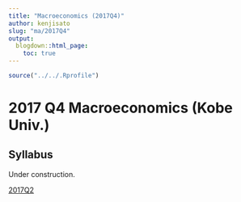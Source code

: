 ```yaml
---
title: "Macroeconomics (2017Q4)"
author: kenjisato
slug: "ma/2017Q4"
output:
  blogdown::html_page:
    toc: true
---
```


```r
source("../../.Rprofile")
```

# 2017 Q4 Macroeconomics (Kobe Univ.)

## Syllabus

Under construction.


[2017Q2](`r bd_relref("ma17q2.en.html")`)
